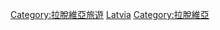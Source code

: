{{Commons category|Visitor attractions in Latvia}}

[[Category:拉脫維亞旅遊|Category:拉脫維亞旅遊]]
[[Category:歐洲各國旅遊景點|Latvia]]
[[Category:拉脫維亞|Category:拉脫維亞]]